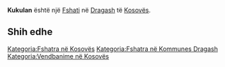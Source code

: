 {{Fshat në Kosovës
 | Emri                = Kukulan
 | EmriAlt                = Kukajan,Kukajani,Kukjan,Kukoljane,Kukulan,Kukulane,Kukuljane,Кукуљане
 | Emri (Rasa dhanore) = 
 | Figura              = 
 | Shteti              = Kosovës
 | Komuna              = Dragash
 | Kodi postar         = 
 | Sipërfaqja          = 

 | Popullsia           = 

 | Regj. i popullsisë  = 
 | Dend. e popullsisë  = 
 | Faqja zyrtare       = 
 <!--- Koordinatat ----> 
 | Gjerësia            = 42.04944
 | Gjatësia            = 20.65583
 | Lartësia            = 
}}
'''Kukulan''' është një [[Fshati]] në [[Dragash]] të [[Kosovës]].

<!-- == Gjeografia == -->
<!-- == Historia == -->
<!-- == Demografia == -->
== Shih edhe ==
{{Komuna Dragash}}
{{Kosovo-Administrata-Cung}}

[[Kategoria:Fshatra në Kosovës]]
[[Kategoria:Fshatra në Kommunes Dragash]]
[[Kategoria:Vendbanime në Kosovës]]